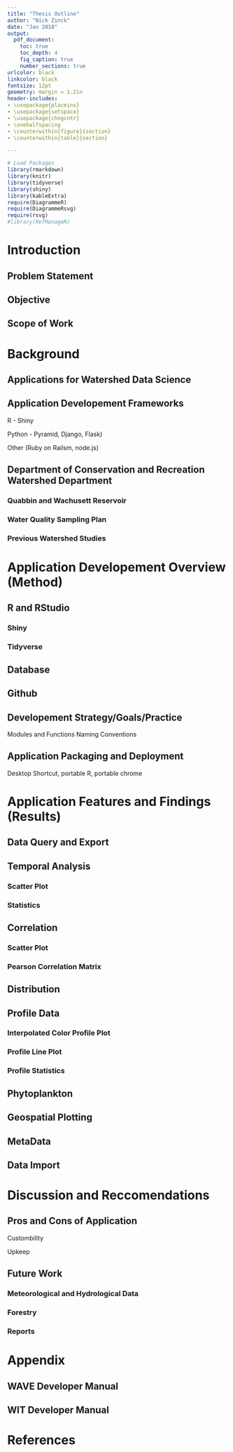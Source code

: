 ```yaml
---
title: "Thesis Outline"
author: "Nick Zinck"
date: "Jan 2018"
output: 
  pdf_document:
    toc: true
    toc_depth: 4
    fig_caption: true
    number_sections: true
urlcolor: black
linkcolor: black
fontsize: 12pt
geometry: margin = 1.2in
header-includes:
- \usepackage{placeins}
- \usepackage{setspace}
- \usepackage{chngcntr}
- \onehalfspacing
- \counterwithin{figure}{section}
- \counterwithin{table}{section}

---
```


```r
# Load Packages
library(rmarkdown)
library(knitr)
library(tidyverse)
library(shiny)
library(kableExtra)
require(DiagrammeR)
require(DiagrammeRsvg)
require(rsvg)
#library(RefManageR)

```


# Introduction

## Problem Statement

## Objective

## Scope of Work




# Background

## Applications for Watershed Data Science

## Application Developement Frameworks

R - Shiny

Python - Pyramid, Django, Flask)

Other (Ruby on Railsm, node.js)

## Department of Conservation and Recreation Watershed Department

### Quabbin and Wachusett Reservoir

### Water Quality Sampling Plan

### Previous Watershed Studies



# Application Developement Overview (Method)

## R and RStudio

### Shiny

### Tidyverse

## Database

## Github

## Developement Strategy/Goals/Practice

Modules and Functions
Naming Conventions

## Application Packaging and Deployment

Desktop Shortcut, portable R, portable chrome



# Application Features and Findings (Results)

## Data Query and Export

## Temporal Analysis

### Scatter Plot

### Statistics

## Correlation

### Scatter Plot

### Pearson Correlation Matrix

## Distribution

## Profile Data

### Interpolated Color Profile Plot

### Profile Line Plot

### Profile Statistics

## Phytoplankton

## Geospatial Plotting

## MetaData

## Data Import







# Discussion and Reccomendations

## Pros and Cons of Application

Custombility

Upkeep


## Future Work

### Meteorological and Hydrological Data

### Forestry

### Reports



# Appendix

## WAVE Developer Manual

## WIT Developer Manual


# References
